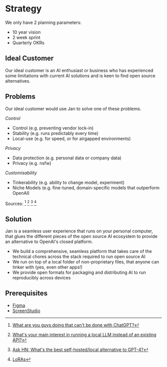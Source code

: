 # Strategy

We only have 2 planning parameters:

- 10 year vision
- 2 week sprint
- Quarterly OKRs

## Ideal Customer

Our ideal customer is an AI enthusiast or business who has experienced some limitations with current AI solutions and is keen to find open source alternatives.

## Problems

Our ideal customer would use Jan to solve one of these problems.

_Control_

- Control (e.g. preventing vendor lock-in)
- Stability (e.g. runs predictably every time)
- Local-use (e.g. for speed, or for airgapped environments)

_Privacy_

- Data protection (e.g. personal data or company data)
- Privacy (e.g. nsfw)

_Customisability_

- Tinkerability (e.g. ability to change model, experiment)
- Niche Models (e.g. fine-tuned, domain-specific models that outperform OpenAI)

Sources: [^1] [^2] [^3] [^4]

[^1]: [What are you guys doing that can't be done with ChatGPT?](https://www.reddit.com/r/LocalLLaMA/comments/17mghqr/comment/k7ksti6/?utm_source=share&utm_medium=web2x&context=3)
[^2]: [What's your main interest in running a local LLM instead of an existing API?](https://www.reddit.com/r/LocalLLaMA/comments/1718a9o/whats_your_main_interest_in_running_a_local_llm/)
[^3]: [Ask HN: What's the best self-hosted/local alternative to GPT-4?](https://news.ycombinator.com/item?id=36138224)
[^4]: [LoRAs](https://www.reddit.com/r/LocalLLaMA/comments/17mghqr/comment/k7mdz1i/?utm_source=share&utm_medium=web2x&context=3)

## Solution

Jan is a seamless user experience that runs on your personal computer, that glues the different pieces of the open source AI ecosystem to provide an alternative to OpenAI's closed platform.

- We build a comprehensive, seamless platform that takes care of the technical chores across the stack required to run open source AI
- We run on top of a local folder of non-proprietary files, that anyone can tinker with (yes, even other apps!)
- We provide open formats for packaging and distributing AI to run reproducibly across devices

## Prerequisites

- [Figma](https://figma.com)
- [ScreenStudio](https://www.screen.studio/)
